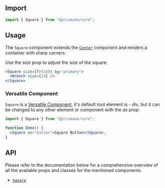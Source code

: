 ## Import

```js
import { Square } from "@prismane/core";
```

## Usage

The `Square` component extends the [`Center`](/docs/components/layout/center) component and renders a container with sharp corners.

Use the _size_ prop to adjust the size of the square.

```jsx preview
<Square size={fr(10)} bg="primary">
  <Wrench size={24} />
</Square>
```

### Versatile Component

`Square` is a [Versatile Component](/docs/getting-started/versatile-components), it's default root element is - _div_, but it can be changed to any other element or component with the _as_ prop:

```jsx
import { Square } from "@prismane/core";

function Demo() {
  <Square as="button">Square Button</Square>;
}
```

## API

Please refer to the documentation below for a comprehensive overview of all the available props and classes for the mentioned components.

- [`Square`](/docs/components-api/square-api)
